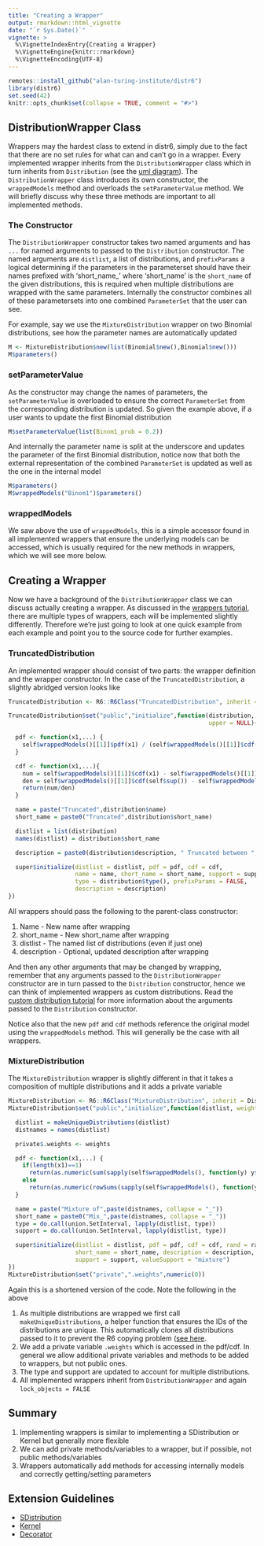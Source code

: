 ```yaml
---
title: "Creating a Wrapper"
output: rmarkdown::html_vignette
date: "`r Sys.Date()`"
vignette: >
  %\VignetteIndexEntry{Creating a Wrapper}
  %\VignetteEngine{knitr::rmarkdown}
  %\VignetteEncoding{UTF-8}
---
```


```r
remotes::install_github("alan-turing-institute/distr6")
library(distr6)
set.seed(42)
knitr::opts_chunk$set(collapse = TRUE, comment = "#>")
```

## DistributionWrapper Class

Wrappers may the hardest class to extend in distr6, simply due to the fact that there are no set rules for what can and can't go in a wrapper. Every implemented wrapper inherits from the `DistributionWrapper` class which in turn inherits from `Distribution` (see the [uml diagram](https://raw.githubusercontent.com/wiki/alan-turing-institute/distr6/images/uml.png)). The `DistributionWrapper` class introduces its own constructor, the `wrappedModels` method and overloads the `setParameterValue` method. We will briefly discuss why these three methods are important to all implemented methods.

### The Constructor

The `DistributionWrapper` constructor takes two named arguments and has `...` for named arguments to passed to the `Distribution` constructor. The named arguments are `distlist`, a list of distributions, and `prefixParams` a logical determining if the parameters in the parameterset should have their names prefixed with 'short_name_' where 'short_name' is the `short_name` of the given distributions, this is required when multiple distributions are wrapped with the same parameters. Internally the constructor combines all of these parametersets into one combined `ParameterSet` that the user can see.

For example, say we use the `MixtureDistribution` wrapper on two Binomial distributions, see how the parameter names are automatically updated
```r
M <- MixtureDistribution$new(list(Binomial$new(),Binomial$new()))
M$parameters()
```

### setParameterValue

As the constructor may change the names of parameters, the `setParameterValue` is overloaded to ensure the correct `ParameterSet` from the corresponding distribution is updated. So given the example above, if a user wants to update the first Binomial distribution

```r
M$setParameterValue(list(Binom1_prob = 0.2))
```

And internally the parameter name is split at the underscore and updates the parameter of the first Binomial distribution, notice now that both the external representation of the combined `ParameterSet` is updated as well as the one in the internal model

```r
M$parameters()
M$wrappedModels("Binom1")$parameters()
```

### wrappedModels

We saw above the use of `wrappedModels`, this is a simple accessor found in all implemented wrappers that ensure the underlying models can be accessed, which is usually required for the new methods in wrappers, which we will see more below.

## Creating a Wrapper

Now we have a background of the `DistributionWrapper` class we can discuss actually creating a wrapper. As discussed in the [wrappers tutorial](https://alan-turing-institute.github.io/distr6/articles/webs/wrappers.html), there are multiple types of wrappers, each will be implemented slightly differently. Therefore we're just going to look at one quick example from each example and point you to the source code for further examples.

### TruncatedDistribution

An implemented wrapper should consist of two parts: the wrapper definition and the wrapper constructor. In the case of the `TruncatedDistribution`, a slightly abridged version looks like
```r
TruncatedDistribution <- R6::R6Class("TruncatedDistribution", inherit = DistributionWrapper, lock_objects = FALSE)

TruncatedDistribution$set("public","initialize",function(distribution, lower = NULL,
                                                         upper = NULL){

  pdf <- function(x1,...) {
    self$wrappedModels()[[1]]$pdf(x1) / (self$wrappedModels()[[1]]$cdf(self$sup()) - self$wrappedModels()[[1]]$cdf(self$inf()))
  }

  cdf <- function(x1,...){
    num = self$wrappedModels()[[1]]$cdf(x1) - self$wrappedModels()[[1]]$cdf(self$inf())
    den = self$wrappedModels()[[1]]$cdf(self$sup()) - self$wrappedModels()[[1]]$cdf(self$inf())
    return(num/den)
  }

  name = paste("Truncated",distribution$name)
  short_name = paste0("Truncated",distribution$short_name)

  distlist = list(distribution)
  names(distlist) = distribution$short_name

  description = paste0(distribution$description, " Truncated between ",lower," and ",upper,".")

  super$initialize(distlist = distlist, pdf = pdf, cdf = cdf,
                   name = name, short_name = short_name, support = support,
                   type = distribution$type(), prefixParams = FALSE,
                   description = description)
})
```

All wrappers should pass the following to the parent-class constructor:

1. Name - New name after wrapping
2. short_name - New short_name after wrapping
3. distlist - The named list of distributions (even if just one)
4. description - Optional, updated description after wrapping

And then any other arguments that may be changed by wrapping, remember that any arguments passed to the `DistributionWrapper` constructor are in turn passed to the `Distribution` constructor, hence we can think of implemented wrappers as custom distributions. Read the [custom distribution tutorial](https://alan-turing-institute.github.io/distr6/articles/webs/custom_distributions.rmd) for more information about the arguments passed to the `Distribution` constructor.

Notice also that the new `pdf` and `cdf` methods reference the original model using the `wrappedModels` method. This will generally be the case with all wrappers.

### MixtureDistribution

The `MixtureDistribution` wrapper is slightly different in that it takes a composition of multiple distributions and it adds a private variable

```r
MixtureDistribution <- R6::R6Class("MixtureDistribution", inherit = DistributionWrapper, lock_objects = FALSE)
MixtureDistribution$set("public","initialize",function(distlist, weights = NULL){

  distlist = makeUniqueDistributions(distlist)
  distnames = names(distlist)

  private$.weights <- weights

  pdf <- function(x1,...) {
    if(length(x1)==1)
      return(as.numeric(sum(sapply(self$wrappedModels(), function(y) y$pdf(x1)) * private$.weights)))
    else
      return(as.numeric(rowSums(sapply(self$wrappedModels(), function(y) y$pdf(x1)) %*% diag(private$.weights))))
  }

  name = paste("Mixture of",paste(distnames, collapse = "_"))
  short_name = paste0("Mix_",paste(distnames, collapse = "_"))
  type = do.call(union.SetInterval, lapply(distlist, type))
  support = do.call(union.SetInterval, lapply(distlist, type))

  super$initialize(distlist = distlist, pdf = pdf, cdf = cdf, rand = rand, name = name,
                   short_name = short_name, description = description, type = type,
                   support = support, valueSupport = "mixture")
})
MixtureDistribution$set("private",".weights",numeric(0))
```

Again this is a shortened version of the code. Note the following in the above

1. As multiple distributions are wrapped we first call `makeUniqueDistributions`, a helper function that ensures the IDs of the distributions are unique. This automatically clones all distributions passed to it to prevent the R6 copying problem ([see here](https://alan-turing-institute.github.io/distr6/articles/webs/intro_to_r6.html).
2. We add a private variable `.weights` which is accessed in the pdf/cdf. In general we allow additional private variables and methods to be added to wrappers, but not public ones.
3. The type and support are updated to account for multiple distributions.
4. All implemented wrappers inherit from `DistributionWrapper` and again `lock_objects = FALSE`

## Summary

1. Implementing wrappers is similar to implementing a SDistribution or Kernel but generally more flexible
2. We can add private methods/variables to a wrapper, but if possible, not public methods/variables
3. Wrappers automatically add methods for accessing internally models and correctly getting/setting parameters

## Extension Guidelines

* [SDistribution](https://alan-turing-institute.github.io/distr6/articles/webs/create_sdistribution.html)
* [Kernel](https://alan-turing-institute.github.io/distr6/articles/webs/create_kernel.html)
* [Decorator](https://alan-turing-institute.github.io/distr6/articles/webs/create_decorator.html)
